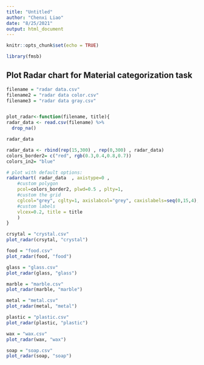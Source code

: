 ```yaml
---
title: "Untitled"
author: "Chenxi Liao"
date: "8/25/2021"
output: html_document
---
```


```r
knitr::opts_chunk$set(echo = TRUE)
```


```r
library(fmsb)
```

## Plot Radar chart for Material categorization task
```r
filename = "radar data.csv"
filename2 = "radar data color.csv"
filename3 = "radar data gray.csv"


plot_radar<-function(filename, title){
radar_data <- read.csv(filename) %>%
  drop_na()

radar_data

radar_data <- rbind(rep(15,300) , rep(0,300) , radar_data)
colors_border2= c("red", rgb(0.3,0.4,0.8,0.7))
colors_in2= "blue"

# plot with default options:
radarchart( radar_data  , axistype=0 , 
    #custom polygon
    pcol=colors_border2, plwd=0.5 , plty=1,
    #custom the grid
    cglcol="grey", cglty=1, axislabcol="grey", caxislabels=seq(0,15,4), cglwd=0.5,
    #custom labels
    vlcex=0.2, title = title
    )
}
```


```r
crsytal = "crystal.csv"
plot_radar(crsytal, "crystal")
```

```r
food = "food.csv"
plot_radar(food, "food")
```

```r
glass = "glass.csv"
plot_radar(glass, "glass")
```

```r
marble = "marble.csv"
plot_radar(marble, "marble")
```

```r
metal = "metal.csv"
plot_radar(metal, "metal")
```

```r
plastic = "plastic.csv"
plot_radar(plastic, "plastic")
```

```r
wax = "wax.csv"
plot_radar(wax, "wax")
```

```r
soap = "soap.csv"
plot_radar(soap, "soap")
```